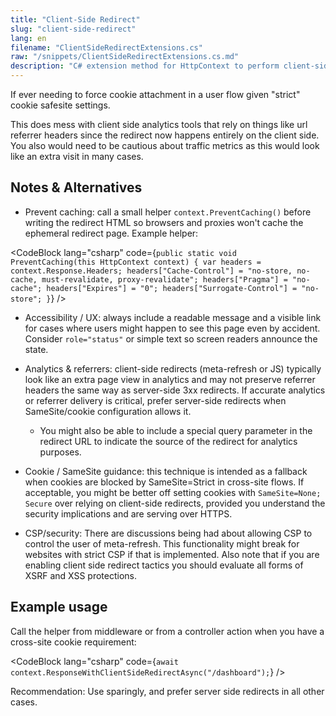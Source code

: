 ```yaml
---
title: "Client-Side Redirect"
slug: "client-side-redirect"
lang: en
filename: "ClientSideRedirectExtensions.cs"
raw: "/snippets/ClientSideRedirectExtensions.cs.md"
description: "C# extension method for HttpContext to perform client-side redirects using meta-refresh."
---
```

If ever needing to force cookie attachment in a user flow given "strict" cookie safesite settings.

<CodeBlock lang="csharp" filename="ClientSideRedirectExtensions.cs" rawUrl="/files/snippets/ClientSideRedirectExtensions.cs"/>

This does mess with client side analytics tools that rely on things like url referrer headers since the redirect now happens entirely on the client side. You also would need to be cautious about traffic metrics as this would look like an extra visit in many cases.

## Notes & Alternatives

- Prevent caching: call a small helper `context.PreventCaching()` before writing the redirect HTML so browsers and proxies won't cache the ephemeral redirect page. Example helper:

<CodeBlock lang="csharp" code={`
public static void PreventCaching(this HttpContext context)
{
        var headers = context.Response.Headers;
        headers["Cache-Control"] = "no-store, no-cache, must-revalidate, proxy-revalidate";
        headers["Pragma"] = "no-cache";
        headers["Expires"] = "0";
        headers["Surrogate-Control"] = "no-store";
}
`} />

- Accessibility / UX: always include a readable message and a visible link for cases where users might happen to see this page even by accident. Consider `role="status"` or simple text so screen readers announce the state.

- Analytics & referrers: client-side redirects (meta-refresh or JS) typically look like an extra page view in analytics and may not preserve referrer headers the same way as server-side 3xx redirects. If accurate analytics or referrer delivery is critical, prefer server-side redirects when SameSite/cookie configuration allows it.

  - You might also be able to include a special query parameter in the redirect URL to indicate the source of the redirect for analytics purposes.

- Cookie / SameSite guidance: this technique is intended as a fallback when cookies are blocked by SameSite=Strict in cross-site flows. If acceptable, you might be better off setting cookies with `SameSite=None; Secure` over relying on client-side redirects, provided you understand the security implications and are serving over HTTPS.

- CSP/security: There are discussions being had about allowing CSP to control the user of meta-refresh. This functionality might break for websites with strict CSP if that is implemented. Also note that if you are enabling client side redirect tactics you should evaluate all forms of XSRF and XSS protections.

## Example usage

Call the helper from middleware or from a controller action when you have a cross-site cookie requirement:

<CodeBlock lang="csharp" code={`
await context.ResponseWithClientSideRedirectAsync("/dashboard");
`} />

Recommendation: Use sparingly, and prefer server side redirects in all other cases.